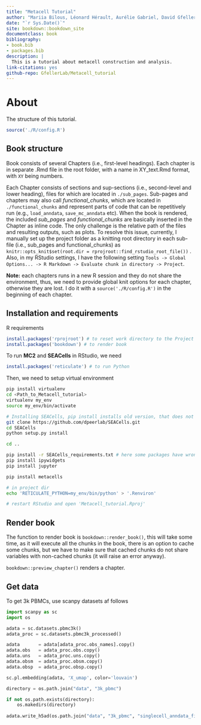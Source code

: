 ```yaml
--- 
title: "Metacell Tutorial"
author: "Mariia Bilous, Léonard Hérault, Aurélie Gabriel, David Gfeller"
date: "`r Sys.Date()`"
site: bookdown::bookdown_site
documentclass: book
bibliography:
- book.bib
- packages.bib
description: |
  This is a tutorial about metacell construction and analysis.
link-citations: yes
github-repo: GfellerLab/Metacell_tutorial
---
```


# About

The structure of this tutorial.



```r
source('./R/config.R')
```

## Book structure

Book consists of several Chapters (i.e., first-level headings). Each chapter is in separate .Rmd file in the root folder, with a name in XY_text.Rmd format, with `XY` being numbers.

Each Chapter consists of sections and sup-sections (i.e., second-level and lower heading), files for which are located in `./sub_pages`.  Sub-pages and chapters may also call *functional_chunks*, which are located in `./functional_chunks` and represent parts of code that can be repetitively run (e.g., `load_anndata`, `save_mc_anndata` etc). When the book is rendered, the included *sub_pages* and *functional_chunks* are basically inserted in the Chapter as inline code. The only challenge is the relative path of the files and resulting outputs, such as plots. To resolve this issue, currently, I manually set up the project folder as a knitting root directory in each sub-file (i.e., sub_pages and functional_chunks) as `knitr::opts_knit$set(root.dir = rprojroot::find_rstudio_root_file())` . Also, in my RStudio settings, I have the following setting `Tools -> Global Options... -> R Markdown -> Evaluate chunk in directory -> Project`.

**Note:** each chapters runs in a new R session and they do not share the environment, thus, we need to provide global knit options for each chapter, otherwise they are lost. I do it with a `source('./R/config.R')` in the beginning of each chapter. 


## Installation and requirements

R requirements
```r
install.packages('rprojroot') # to reset work directory to the Project root
install.packages('bookdown') # to render book
```

To run **MC2** and **SEACells** in RStudio, we need 
```r
install.packages('reticulate') # to run Python
```

Then, we need to setup virtual environment

```bash
pip install virtualenv
cd <Path_to_Metacell_tutorial>
virtualenv my_env
source my_env/bin/activate

# Installing SEACells, pip install installs old version, that does not work for me, thus install from git
git clone https://github.com/dpeerlab/SEACells.git
cd SEACells
python setup.py install

cd ..

pip install -r SEACells_requirements.txt # here some packages have wrong/non-existing vision, so I manually changed their versions 
pip install ipywidgets
pip install jupyter

pip install metacells

# in project dir
echo 'RETICULATE_PYTHON=my_env/bin/python' > '.Renviron' 

# restart RStudio and open 'Metacell_tutorial.Rproj' 

```

## Render book 

The function to render book is `bookdown::render_book()`, this will take some time, as it will execute all the chunks in the book, there is an option to cache some chunks, but we have to make sure that cached chunks do not share variables with non-cached chunks (it will raise an error anyway). 

`bookdown::preview_chapter()` renders a chapter.

## Get data

To get 3k PBMCs, use scanpy datasets af follows 
```python
import scanpy as sc 
import os

adata = sc.datasets.pbmc3k()
adata_proc = sc.datasets.pbmc3k_processed()

adata       = adata[adata_proc.obs_names].copy()
adata.obs   = adata_proc.obs.copy()
adata.uns   = adata_proc.uns.copy()
adata.obsm  = adata_proc.obsm.copy()
adata.obsp  = adata_proc.obsp.copy()

sc.pl.embedding(adata, 'X_umap', color='louvain')
```

```python
directory = os.path.join("data", "3k_pbmc")

if not os.path.exists(directory):
    os.makedirs(directory)
    
adata.write_h5ad(os.path.join("data", "3k_pbmc", "singlecell_anndata_filtered.h5ad"))
```

